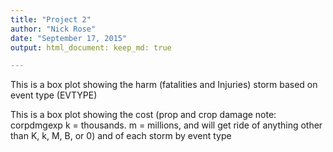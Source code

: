 ```yaml
---
title: "Project 2"
author: "Nick Rose"
date: "September 17, 2015"
output: html_document: keep_md: true

---
```


This is a box plot showing the harm (fatalities and Injuries) storm based on event type (EVTYPE)

This is a box plot showing the cost (prop and crop damage note: corpdmgexp k = thousands. m = millions, and will get ride of anything other than K, k, M, B, or 0) and of each storm by event type